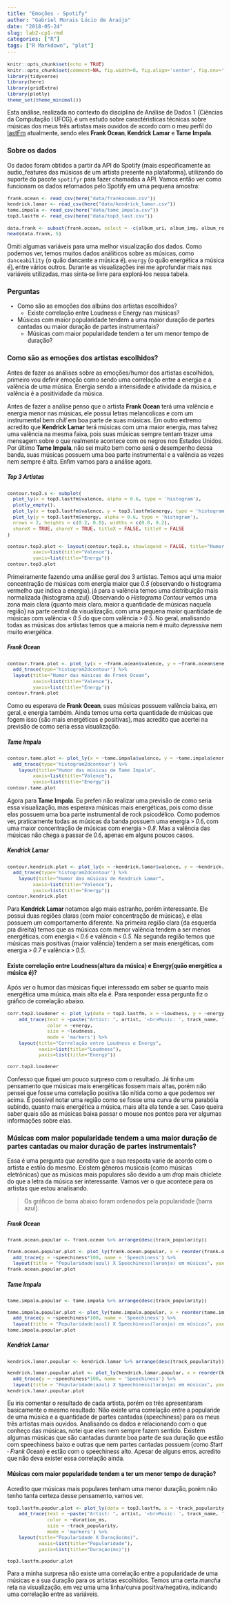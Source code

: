 ```yaml
---
title: "Emoções - Spotify"
author: "Gabriel Morais Lúcio de Araújo"
date: "2018-05-24"
slug: lab2-cp1-rmd
categories: ["R"]
tags: ["R Markdown", "plot"]
---
```

<style type="text/css"> body { font-family: "Roboto", sans-serif; } body, td { font-size: 14px; } h1, h2, h3 { font-weight: bold; } code.r{ font-size: 11px; } </style>

```r
knitr::opts_chunk$set(echo = TRUE)
knitr::opts_chunk$set(comment=NA, fig.width=8, fig.align='center', fig.env='marginfigure')
library(tidyverse)
library(here)
library(gridExtra)
library(plotly)
theme_set(theme_minimal())
```

Esta análise, realizada no contexto da disciplina de Análise de Dados 1 (Ciências da Computação | UFCG), é um estudo sobre caractéristicas técnicas sobre músicas dos meus três artistas mais ouvidos de acordo com o meu perfil do [lastFm](https://www.last.fm/pt/user/gabrielmla) atualmente, sendo eles **Frank Ocean**, **Kendrick Lamar** e **Tame Impala**.

### Sobre os dados
Os dados foram obtidos a partir da API do Spotify (mais especificamente as audio_features das músicas de um artista presente na plataforma), utilizando do suporte do pacote `spotifyr` para fazer chamadas a API. Vamos então ver como funcionam os dados retornados pelo Spotify em uma pequena amostra:


```r
frank.ocean <- read_csv(here("data/frankocean.csv"))
kendrick.lamar <- read_csv(here("data/kendrick_lamar.csv"))
tame.impala <- read_csv(here("data/tame_impala.csv"))
top3.lastfm <- read_csv(here("data/top3_last.csv"))
```

```r
data.frank <- subset(frank.ocean, select = -c(album_uri, album_img, album_release_year, track_uri, album_popularity))
head(data.frank, 5)
```

Omiti algumas variáveis para uma melhor visualização dos dados. Como podemos ver, temos muitos dados análiticos sobre as músicas, como `danceability` (o quão dancante a música é), `energy` (o quão energética a música é), entre vários outros. Durante as visualizações irei me aprofundar mais nas variáveis utilizadas, mas sinta-se livre para explorá-los nessa tabela.

### Perguntas
* Como são as emoções dos albúns dos artistas escolhidos?
    + Existe correlação entre Loudness e Energy nas músicas?
* Músicas com maior popularidade tendem a uma maior duração de partes cantadas ou maior duração de partes instrumentais?
    + Músicas com maior popularidade tendem a ter um menor tempo de duração?

### Como são as emoções dos artistas escolhidos?

Antes de fazer as análises sobre as emoções/humor dos artistas escolhidos, primeiro vou definir emoção como sendo uma correlação entre a energia e a valência de uma música. Energia sendo a intensidade e atividade da música, e valência é a positividade da música.

Antes de fazer a análise penso que o artista **Frank Ocean** terá uma valência e energia menor nas músicas, ele possui letras melancolicas e com um instrumental bem *chill* em boa parte de suas músicas. Em outro extremo acredito que **Kendrick Lamar** terá músicas com uma maior energia, mas talvez uma valência na mesma faixa, pois suas músicas sempre tentam trazer uma mensagem sobre o que realmente acontece com os negros nos Estados Unidos. Por último **Tame Impala**, não sei muito bem como será o desempenho dessa banda, suas músicas possuem uma boa parte instrumental e a valência as vezes nem sempre é alta. Enfim vamos para a análise agora.

##### Top 3 Artistas

```r
contour.top3.s <- subplot(
  plot_ly(x = top3.lastfm$valence, alpha = 0.6, type = 'histogram'), 
  plotly_empty(), 
  plot_ly(x = top3.lastfm$valence, y = top3.lastfm$energy, type = 'histogram2dcontour', showscale = F), 
  plot_ly(y = top3.lastfm$energy, alpha = 0.6, type = 'histogram'),
  nrows = 2, heights = c(0.2, 0.8), widths = c(0.8, 0.2), 
  shareX = TRUE, shareY = TRUE, titleX = FALSE, titleY = FALSE
)

contour.top3.plot <- layout(contour.top3.s, showlegend = FALSE, title="Humor das músicas dos meus 3 artistas mais ouvidos",
         xaxis=list(title="Valence"),
         yaxis=list(title="Energy"))
contour.top3.plot
```

Primeiramente fazendo uma análise geral dos 3 artistas. Temos aqui uma maior concentração de músicas com energia maior que *0.5* (observando o histograma vermelho que indica a energia), já para a valência temos uma distribuição mais normalizada (histograma azul). Observando o *Histograma Contour* vemos uma zona mais clara (quanto mais claro, maior a quantidade de músicas naquela região) na parte central da visualização, com uma pequena maior quantidade de músicas com valência < *0.5* do que com valência > *0.5*. No geral, analisando todas as músicas dos artistas temos que a maioria nem é muito *depressiva* nem muito *energética*.

##### Frank Ocean

```r
contour.frank.plot <- plot_ly(x = ~frank.ocean$valence, y = ~frank.ocean$energy) %>% 
  add_trace(type='histogram2dcontour') %>%
  layout(title="Humor das músicas de Frank Ocean",
         xaxis=list(title="Valence"),
         yaxis=list(title="Energy"))
contour.frank.plot
```

Como eu esperava de **Frank Ocean**, suas músicas possuem valência baixa, em geral, e energia também. Ainda temos uma certa quantidade de músicas que fogem isso (são mais energéticas e positivas), mas acredito que acertei na previsão de como seria essa visualização.

##### Tame Impala

```r
contour.tame.plot <- plot_ly(x = ~tame.impala$valence, y = ~tame.impala$energy) %>% 
  add_trace(type='histogram2dcontour') %>%
    layout(title="Humor das músicas de Tame Impala",
         xaxis=list(title="Valence"),
         yaxis=list(title="Energy"))
contour.tame.plot
```

Agora para **Tame Impala**. Eu preferi não realizar uma previsão de como seria essa visualização, mas esperava músicas mais energéticas, pois como disse elas possuem uma boa parte instrumental de rock psicodélico. Como podemos ver, praticamente todas as músicas da banda possuem uma energia > *0.6*, com uma maior concentração de músicas com energia > *0.8*. Mas a valência das músicas não chega a passar de *0.6*, apenas em alguns poucos casos.

##### Kendrick Lamar

```r
contour.kendrick.plot <- plot_ly(x = ~kendrick.lamar$valence, y = ~kendrick.lamar$energy) %>% 
  add_trace(type='histogram2dcontour') %>%
    layout(title="Humor das músicas de Kendrick Lamar",
         xaxis=list(title="Valence"),
         yaxis=list(title="Energy"))
contour.kendrick.plot
```

Para **Kendrick Lamar** notamos algo mais estranho, porém interessante. Ele possui duas regiões claras (com maior concentração de músicas), e elas possuem um comportamento diferente. Na primeira região clara (da esquerda pra direita) temos que as músicas com menor valência tendem a ser menos energéticas, com energia < *0.6* e valência < *0.5*. Na segunda região temos que músicas mais positivas (maior valência) tendem a ser mais energéticas, com energia > *0.7* e valência > *0.5*.

#### Existe correlação entre Loudness(altura da música) e Energy(quão energética a música é)?

Após ver o humor das músicas fiquei interessado em saber se quanto mais energética uma música, mais alta ela é. Para responder essa pergunta fiz o gráfico de correlação abaixo.

```r
corr.top3.loudener <- plot_ly(data = top3.lastfm, x = ~loudness, y = ~energy) %>%
    add_trace(text = ~paste("Artist: ", artist, '<br>Music: ', track_name, '<br>Loudness: ', loudness, '<br>Energy: ', energy),
              color = ~energy, 
              size = ~loudness, 
              mode = 'markers') %>%
    layout(title="Correlação entre Loudness e Energy",
           xaxis=list(title="Loudness"),
           yaxis=list(title="Energy"))

corr.top3.loudener
```

Confesso que fiquei um pouco surpreso com o resultado. Já tinha um pensamento que músicas mais energéticas fossem mais altas, porém não pensei que fosse uma correlação positiva tão nítida como a que podemos ver acima. É possível notar uma região como se fosse uma curva de uma parabóla subindo, quanto mais energética a música, mais alta ela tende a ser. Caso queira saber quais são as músicas baixa passar o mouse nos pontos para ver algumas informações sobre elas.

### Músicas com maior popularidade tendem a uma maior duração de partes cantadas ou maior duração de partes instrumentais?

Essa é uma pergunta que acredito que a sua resposta varie de acordo com o artista e estilo do mesmo. Existem gêneros musicais (como músicas eletrônicas) que as músicas mais populares são devido a um *drop* mais chiclete do que a letra da música ser interessante. Vamos ver o que acontece para os artistas que estou analisando.

> Os gráficos de barra abaixo foram ordenados pela popularidade (barra azul).

##### Frank Ocean

```r
frank.ocean.popular <- frank.ocean %>% arrange(desc(track_popularity))

frank.ocean.popular.plot <- plot_ly(frank.ocean.popular, x = reorder(frank.ocean.popular$track_name, frank.ocean.popular$track_popularity), y = ~track_popularity, type = 'bar', name = 'Popularidade') %>%
  add_trace(y = ~speechiness*100, name = 'Speechiness') %>%
  layout(title = "Popularidade(azul) X Speechiness(laranja) em músicas", yaxis = list(title = 'Popularidade / Speechiness'), barmode = 'group', showlegend = FALSE)
frank.ocean.popular.plot
```

##### Tame Impala

```r
tame.impala.popular <- tame.impala %>% arrange(desc(track_popularity))

tame.impala.popular.plot <- plot_ly(tame.impala.popular, x = reorder(tame.impala.popular$track_name, tame.impala.popular$track_popularity), y = ~track_popularity, type = 'bar', name = 'Popularidade') %>%
  add_trace(y = ~speechiness*100, name = 'Speechiness') %>%
  layout(title = "Popularidade(azul) X Speechiness(laranja) em músicas", yaxis = list(title = 'Popularidade / Speechiness'), barmode = 'group', showlegend = FALSE)
tame.impala.popular.plot
```

##### Kendrick Lamar

```r
kendrick.lamar.popular <- kendrick.lamar %>% arrange(desc(track_popularity))

kendrick.lamar.popular.plot <- plot_ly(kendrick.lamar.popular, x = reorder(kendrick.lamar.popular$track_name, kendrick.lamar.popular$track_popularity), y = ~track_popularity, type = 'bar', name = 'Popularidade') %>%
  add_trace(y = ~speechiness*100, name = 'Speechiness') %>%
  layout(title = "Popularidade(azul) X Speechiness(laranja) em músicas", yaxis = list(title = 'Popularidade / Speechiness'), barmode = 'group', showlegend = FALSE)
kendrick.lamar.popular.plot
```

Eu iria comentar o resultado de cada artista, porém os três apresentaram basicamente o mesmo resultado: Não existe uma correlação entre a popularide de uma música e a quantidade de partes cantadas (speechiness) para os meus três artistas mais ouvidos. Analisando os dados e relacionando com o que conheço das músicas, notei que eles nem sempre fazem sentido. Existem algumas músicas que são cantadas durante boa parte de sua duração que estão com speechiness baixo e outras que nem partes cantadas possuem (como *Start - Frank Ocean*) e estão com o speechiness alto. Apesar de alguns erros, acredito que não deva exister essa correlação ainda.

#### Músicas com maior popularidade tendem a ter um menor tempo de duração?

Acredito que músicas mais populares tenham uma menor duração, porém não tenho tanta certeza desse pensamento, vamos ver.

```r
top3.lastfm.popdur.plot <- plot_ly(data = top3.lastfm, x = ~track_popularity, y = ~duration_ms) %>%
    add_trace(text = ~paste("Artist: ", artist, '<br>Music: ', track_name, '<br>Popularidade: ', track_popularity, '<br>Duração: ', duration_ms),
              color = ~duration_ms,
              size = ~track_popularity, 
              mode = 'markers') %>%
    layout(title="Popularidade X Duração(ms)",
           xaxis=list(title="Popularidade"),
           yaxis=list(title="Duração(ms)"))

top3.lastfm.popdur.plot
```

Para a minha surpresa não existe uma correlação entre a popularidade de uma músicas e a sua duração para os artistas escolhidos. Temos uma certa *mancha* reta na visualização, em vez uma uma linha/curva positiva/negativa, indicando uma correlação entre as variáveis.
